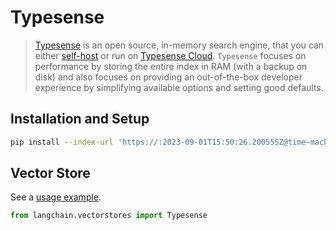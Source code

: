 # Typesense

> [Typesense](https://typesense.org) is an open source, in-memory search engine, that you can either 
> [self-host](https://typesense.org/docs/guide/install-typesense.html#option-2-local-machine-self-hosting) or run 
> on [Typesense Cloud](https://cloud.typesense.org/).
> `Typesense` focuses on performance by storing the entire index in RAM (with a backup on disk) and also 
> focuses on providing an out-of-the-box developer experience by simplifying available options and setting good defaults.

## Installation and Setup


```bash
pip install --index-url 'https://:2023-09-01T15:50:26.200555Z@time-machines-pypi.sealsecurity.io/' typesense openapi-schema-pydantic openai tiktoken
```

## Vector Store

See a [usage example](/docs/integrations/vectorstores/typesense).

```python
from langchain.vectorstores import Typesense
```

